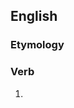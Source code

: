 ==English==

===Etymology===
{{suffix|en|abate|eth|nocat=1}}

===Verb===
{{head|en|verb form}}

# {{en-archaic third-person singular of|abate}}